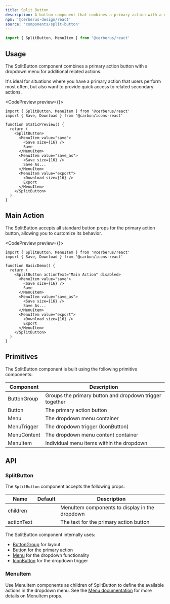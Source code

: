 ```yaml
---
title: Split Button
description: A button component that combines a primary action with a dropdown menu for additional actions.
npm: '@cerberus-design/react'
source: 'components/split-button'
---
```



```ts
import { SplitButton, MenuItem } from '@cerberus/react'
```

## Usage

The SplitButton component combines a primary action button with a dropdown menu for additional related actions.

It's ideal for situations where you have a primary action that users perform most often, but also want to provide quick access to related secondary actions.

<CodePreview preview={<StaticPreview />}>

```tsx
import { SplitButton, MenuItem } from '@cerberus/react'
import { Save, Download } from '@carbon/icons-react'

function StaticPreview() {
  return (
    <SplitButton>
      <MenuItem value="save">
        <Save size={16} />
        Save
      </MenuItem>
      <MenuItem value="save_as">
        <Save size={16} />
        Save As...
      </MenuItem>
      <MenuItem value="export">
        <Download size={16} />
        Export
      </MenuItem>
    </SplitButton>
  )
}
```

</CodePreview>

## Main Action

The SplitButton accepts all standard button props for the primary action button, allowing you to customize its behavior.

<CodePreview preview={<BasicDemo />}>
```tsx
import { SplitButton, MenuItem } from '@cerberus/react'
import { Save, Download } from '@carbon/icons-react'

function BasicDemo() {
  return (
    <SplitButton actionText="Main Action" disabled>
      <MenuItem value="save">
        <Save size={16} />
        Save
      </MenuItem>
      <MenuItem value="save_as">
        <Save size={16} />
        Save As...
      </MenuItem>
      <MenuItem value="export">
        <Download size={16} />
        Export
      </MenuItem>
    </SplitButton>
  )
}
```
</CodePreview>

## Primitives

The SplitButton component is built using the following primitive components:

| Component    | Description                                           |
| ------------ | ----------------------------------------------------- |
| ButtonGroup  | Groups the primary button and dropdown trigger together |
| Button       | The primary action button                             |
| Menu         | The dropdown menu container                           |
| MenuTrigger  | The dropdown trigger (IconButton)                    |
| MenuContent  | The dropdown menu content container                   |
| MenuItem     | Individual menu items within the dropdown            |

## API

### SplitButton

The `SplitButton` component accepts the following props:

| Name      | Default | Description                                      |
| --------- | ------- | ------------------------------------------------ |
| children  |         | MenuItem components to display in the dropdown  |
| actionText |         | The text for the primary action button          |

The SplitButton component internally uses:
- [ButtonGroup](https://cerberus.digitalu.design/docs/components/button) for layout
- [Button](https://cerberus.digitalu.design/docs/components/button) for the primary action
- [Menu](https://cerberus.digitalu.design/docs/components/menu) for the dropdown functionality
- [IconButton](https://cerberus.digitalu.design/docs/components/icon-button) for the dropdown trigger

### MenuItem

Use MenuItem components as children of SplitButton to define the available actions in the dropdown menu. See the [Menu documentation](https://cerberus.digitalu.design/docs/components/menu) for more details on MenuItem props.

<NoteAdmonition description="The SplitButton component uses an attached ButtonGroup layout to ensure the primary button and dropdown trigger appear as a single unified control." />